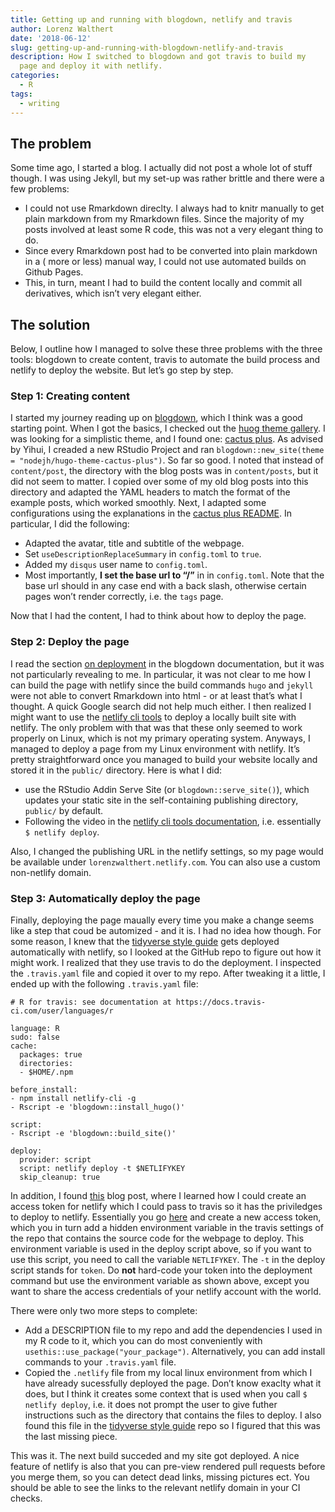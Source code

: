```yaml
---
title: Getting up and running with blogdown, netlify and travis
author: Lorenz Walthert
date: '2018-06-12'
slug: getting-up-and-running-with-blogdown-netlify-and-travis
description: How I switched to blogdown and got travis to build my 
  page and deploy it with netlify.
categories:
  - R
tags:
  - writing
---
```


## The problem
Some time ago, I started a blog. I actually did not post a whole lot of stuff 
though. I was using Jekyll, but my set-up was rather brittle and there were 
a few problems:

- I could not use Rmarkdown direclty. I always had to knitr manually to get 
  plain markdown from my Rmarkdown files. Since the majority of my posts 
  involved at least some R code, this was not a very elegant thing to do.
- Since every Rmarkdown post had to be converted into plain markdown in a (
  more or less) manual way, I could not use automated builds on Github Pages. 
- This, in turn, meant I had to build the content locally and commit all 
  derivatives, which isn't very elegant either.
  

## The solution

Below, I outline how I managed to solve these three problems with the three
tools: blogdown to create content, travis to automate the build process and 
netlify to deploy the website. But let's go step by step.

### Step 1: Creating content

I started my journey reading up on 
[blogdown](https://bookdown.org/yihui/blogdown/), which I think was a good
starting point. When I got the basics, I checked out the 
[huog theme gallery](https://themes.gohugo.io/). I was looking for a simplistic
theme, and I found one: [cactus plus](https://themes.gohugo.io/hugo-theme-cactus-plus/).
As advised by Yihui, I creaded a new RStudio Project and ran
`blogdown::new_site(theme = "nodejh/hugo-theme-cactus-plus")`. So far so good.
I noted that instead of `content/post`, the directory with the 
blog posts was in `content/posts`, but it did not seem to matter. I copied over
some of my old blog posts into this directory and adapted the YAML headers to 
match the format of the example posts, which worked smoothly.
Next, I adapted some configurations using the explanations in the 
[cactus plus README](https://github.com/nodejh/hugo-theme-cactus-plus#example-site).
In particular, I did the following:

* Adapted the avatar, title and subtitle of the webpage.
* Set `useDescriptionReplaceSummary` in `config.toml` to `true`.
* Added my `disqus` user name to `config.toml`.
* Most importantly, **I set the base url to "/"** in in `config.toml`. Note 
  that the base url should in any case end with a back slash, otherwise certain
  pages won't render correctly, i.e. the `tags` page.

Now that I had the content, I had to think about how to deploy the page.

### Step 2: Deploy the page

I read the section [on deployment](https://bookdown.org/yihui/blogdown/deployment.html) in the blogdown documentation, but it was not particularly revealing to me. In
particular, it was not clear to me how I can build the page with netlify since
the build commands `hugo` and `jekyll` were not able to convert Rmarkdown into
html - or at least that's what I thought. A quick Google search did not 
help much either. I then realized I might want to use the 
[netlify cli tools](https://www.netlify.com/docs/cli/) to deploy a locally
built site with netlify. The only problem with that was that these only seemed 
to work properly on Linux, which is not my primary operating system. Anyways, I 
managed to deploy a page from my Linux environment with netlify. It's pretty 
straightforward once you managed to build your website locally and stored it 
in the `public/` directory. Here is what I did:

* use the RStudio Addin Serve Site (or `blogdown::serve_site()`), which 
  updates your static site in the self-containing publishing directory, 
  `public/` by default.
* Following the video in the 
  [netlify cli tools documentation](https://www.netlify.com/docs/cli/), i.e.
  essentially `$ netlify deploy`.
  
Also, I changed the publishing URL in the netlify settings, so my page would 
be available under `lorenzwalthert.netlify.com`. You can also use a custom 
non-netlify domain.

### Step 3: Automatically deploy the page

Finally, deploying the page maually every time you make a change seems like a
step that coud be automized - and it is. I had no idea how though. For some 
reason, I knew that the [tidyverse style guide](http://style.tidyverse.org) 
gets deployed automatically with netlify, so I looked at the GitHub repo to 
figure out how it might work. I realized that they use travis to do the 
deployment. I inspected the `.travis.yaml` file and copied it over to my repo.
After tweaking it a little, I ended up with the following `.travis.yaml` file:

```
# R for travis: see documentation at https://docs.travis-ci.com/user/languages/r

language: R
sudo: false
cache:
  packages: true
  directories:
  - $HOME/.npm

before_install:
- npm install netlify-cli -g
- Rscript -e 'blogdown::install_hugo()'

script:
- Rscript -e 'blogdown::build_site()'

deploy:
  provider: script
  script: netlify deploy -t $NETLIFYKEY
  skip_cleanup: true
```

In addition, I found [this](https://therocketeers.github.io/blog/using-travis-ci-to-deploy-jekyll-on-netlify/) blog post, where I learned how I could create an 
access token for netlify which I could pass to travis so it has the 
priviledges to deploy to netlify. Essentially you go [here](https://app.netlify.com/applications) and create a new access
token, which you in turn add a hidden environment variable in the travis 
settings of the repo that contains the source code for the webpage to deploy. 
This environment variable is used in the deploy script above, so if you want 
to use this script, you need to call the variable `NETLIFYKEY`. The `-t` in
the deploy script stands for `token`. Do **not** hard-code your token into the
deployment command but use the environment variable as shown above, except 
you want to share the access credentials of your netlify account with the world.


There were only two more steps to complete:

* Add a DESCRIPTION file to my repo and add the dependencies I used in my 
  R code to it, which you
  can do most conveniently with `usethis::use_package("your_package")`. 
  Alternatively, you can add install commands to your `.travis.yaml` file.
* Copied the `.netlify` file from my local linux environment from which I have 
  already sucessfully deployed the page. Don't know exaclty what it does, but 
  I think it creates some context that is used when you call `$ netlify deploy`, 
  i.e. it does not prompt the user to give futher instructions such as the 
  directory that contains the files to deploy. I also found this file in the 
  [tidyverse style guide](http://style.tidyverse.org) repo so I figured that 
  this was the last missing piece.
  
This was it. The next build succeded and my site got deployed. A nice feature
of netlify is also that you can pre-view rendered pull requests before you 
merge them, so you can detect dead links, missing pictures ect. You should
be able to see the links to the relevant netlify domain in your CI checks.